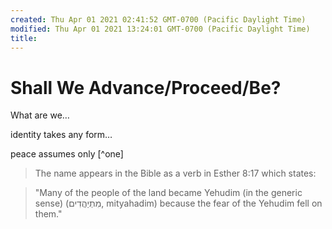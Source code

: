 ```yaml
---
created: Thu Apr 01 2021 02:41:52 GMT-0700 (Pacific Daylight Time)
modified: Thu Apr 01 2021 13:24:01 GMT-0700 (Pacific Daylight Time)
title: 
---
```

# Shall We Advance/Proceed/Be?

What are we…

identity takes any form…

peace assumes only [^one]

> The name appears in the Bible as a verb in Esther 8:17 which states:

> "Many of the people of the land became Yehudim (in the generic sense) (מִתְיַהֲדִים, mityahadim) because the fear of the Yehudim fell on them."
